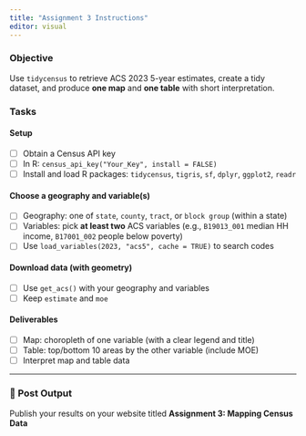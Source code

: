 ```yaml
---
title: "Assignment 3 Instructions"
editor: visual
---
```



### Objective
Use `tidycensus` to retrieve ACS 2023 5-year estimates, create a tidy dataset, and produce **one map** and **one table** with short interpretation.

### Tasks

#### Setup
- [ ] Obtain a Census API key  
- [ ] In R: `census_api_key("Your_Key", install = FALSE)`
- [ ] Install and load R packages: `tidycensus`, `tigris`, `sf`, `dplyr`, `ggplot2`, `readr`

#### Choose a geography and variable(s)
- [ ] Geography: one of `state`, `county`, `tract`, or `block group` (within a state)  
- [ ] Variables: pick **at least two** ACS variables (e.g., `B19013_001` median HH income, `B17001_002` people below poverty)  
- [ ] Use `load_variables(2023, "acs5", cache = TRUE)` to search codes

#### Download data (with geometry)
- [ ] Use `get_acs()` with your geography and variables  
- [ ] Keep `estimate` and `moe`


#### Deliverables
- [ ] Map: choropleth of one variable (with a clear legend and title)  
- [ ] Table: top/bottom 10 areas by the other variable (include MOE)  
- [ ] Interpret map and table data

---

### 📌 Post Output
Publish your results on your website titled **Assignment 3: Mapping Census Data**




  
  


